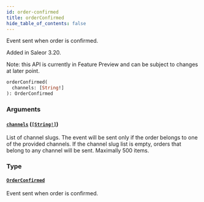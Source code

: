 ```yaml
---
id: order-confirmed
title: orderConfirmed
hide_table_of_contents: false
---
```


Event sent when order is confirmed.

Added in Saleor 3.20.

Note: this API is currently in Feature Preview and can be subject to changes at later point.

```graphql
orderConfirmed(
  channels: [String!]
): OrderConfirmed
```

### Arguments

#### [`channels`](#) ([`[String!]`](../../../developer/api-reference/scalars/string))

List of channel slugs. The event will be sent only if the order belongs to one of the provided channels. If the channel slug list is empty, orders that belong to any channel will be sent. Maximally 500 items.

### Type

#### [`OrderConfirmed`](../../../developer/api-reference/objects/order-confirmed)

Event sent when order is confirmed.
